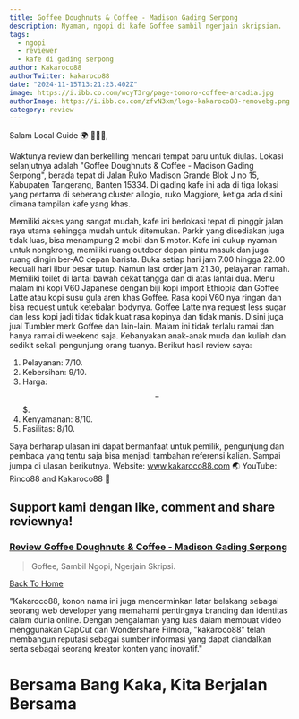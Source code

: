 ```yaml
---
title: Goffee Doughnuts & Coffee - Madison Gading Serpong
description: Nyaman, ngopi di kafe Goffee sambil ngerjain skripsian.
tags:
  - ngopi
  - reviewer
  - kafe di gading serpong
author: Kakaroco88
authorTwitter: kakaroco88
date: "2024-11-15T13:21:23.402Z"
image: https://i.ibb.co.com/wcyT3rg/page-tomoro-coffee-arcadia.jpg
authorImage: https://i.ibb.co.com/zfvN3xm/logo-kakaroco88-removebg.png
category: review
---
```


Salam Local Guide 🌍 🙋🏻‍♀️,

Waktunya review dan berkeliling mencari tempat baru untuk diulas.
Lokasi selanjutnya adalah "Goffee Doughnuts & Coffee - Madison Gading Serpong", berada tepat di Jalan Ruko Madison Grande Blok J no 15, Kabupaten Tangerang, Banten 15334.
Di gading kafe ini ada di tiga lokasi yang pertama di seberang cluster allogio, ruko Maggiore, ketiga ada disini dimana tampilan kafe yang khas.

Memiliki akses yang sangat mudah, kafe ini berlokasi tepat di pinggir jalan raya utama sehingga mudah untuk ditemukan. Parkir yang disediakan juga tidak luas, bisa menampung 2 mobil dan 5 motor.
Kafe ini cukup nyaman untuk nongkrong, memiliki ruang outdoor depan pintu masuk dan juga ruang dingin ber-AC depan barista.
Buka setiap hari jam 7.00 hingga 22.00 kecuali hari libur besar tutup. Namun last order jam 21.30, pelayanan ramah. Memiliki toilet di lantai bawah dekat tangga dan di atas lantai dua. Menu malam ini kopi V60 Japanese dengan biji kopi import Ethiopia dan Goffee Latte atau kopi susu gula aren khas Goffee. Rasa kopi V60 nya ringan dan bisa request untuk ketebalan bodynya. Goffee Latte nya request less sugar dan less kopi jadi tidak tidak kuat rasa kopinya dan tidak manis. Disini juga jual Tumbler merk Goffee dan lain-lain.
Malam ini tidak terlalu ramai dan hanya ramai di weekend saja. Kebanyakan anak-anak muda dan kuliah dan sedikit sekali pengunjung orang tuanya.
Berikut hasil review saya:
1. Pelayanan: 7/10.
2. Kebersihan: 9/10.
3. Harga: $$-$$$.
4. Kenyamanan: 8/10.
5. Fasilitas: 8/10.

Saya berharap ulasan ini dapat bermanfaat untuk pemilik, pengunjung dan pembaca yang tentu saja  bisa menjadi tambahan referensi kalian.
Sampai jumpa di ulasan berikutnya.
Website: www.kakaroco88.com 🌏
YouTube: Rinco88 and Kakaroco88 🚩

## Support kami dengan like, comment and share reviewnya!

### [Review Goffee Doughnuts & Coffee - Madison Gading Serpong](https://goo.gl/maps/vWhUTr8ZnkJ28mPq5?g_st=atm)

> Goffee, Sambil Ngopi, Ngerjain Skripsi.

[Back To Home](/)

"Kakaroco88, konon nama ini juga mencerminkan latar belakang sebagai seorang web developer yang memahami pentingnya branding dan identitas dalam dunia online. Dengan pengalaman yang luas dalam membuat video menggunakan CapCut dan Wondershare Filmora, "kakaroco88" telah membangun reputasi sebagai sumber informasi yang dapat diandalkan serta sebagai seorang kreator konten yang inovatif."

# Bersama Bang Kaka, Kita Berjalan Bersama